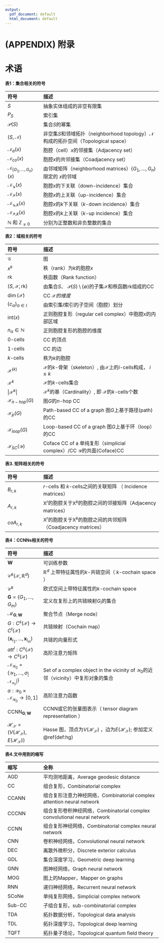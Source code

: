```yaml
---
output:
  pdf_document: default
  html_document: default
---
```

\cleardoublepage 

# (APPENDIX) 附录 {-}

# 术语{#glossary}

**表1：集合相关的符号**

|符号    |                                         描述 |
|:------|:----------------------|
| $S$  | 抽象实体组成的非空有限集  |
| $P_{S}$ | 索引集    |
| $\mathcal{P}(S)$ | 集合$S$的幂集    |
| $(S,\mathcal{N})$ | 非空集$S$和领域拓扑（neighborhood topology）$\mathcal{N}$构成的拓扑空间（Topological space）|
| $\mathcal{N}_{a}(x)$   |胞腔（cell）$x$的邻接集（Adjacency set）         |
| $\mathcal{N}_{co}(x)$  |胞腔$x$的共邻接集（Coadjacency set） |
| $\mathcal{N}_{\{ G_1,\ldots,G_n\}}(x)$  | 由邻域矩阵（neighborhood matrices）$\{G_1,\dots,G_n\}$限定的 $x$的邻域  |
| $\mathcal{N}_{\searrow}(x)$ | 胞腔$x$的下关联（down-incidence）集合 |
| $\mathcal{N}_{\nearrow}(x)$ | 胞腔$x$的上关联（up-incidence）集合    |
| $\mathcal{N}_{\searrow,k}(x)$ | 胞腔$x$的$k$下关联（$k$-down incidence）集合    |
| $\mathcal{N}_{\nearrow,k}(x)$ | 胞腔$x$的$k$上关联（$k$-up incidence）集合  |
| $\mathbb{N}$ 和 $\mathbb{Z}_{\ge 0}$  |分别为正整数和非负整数的集合 |

**表2：域相关的符号**

|符号    |                                         描述 |
|:------|:----------------------|
| $\mathcal{G}$   | 图  |
| $x^k$ | 秩（rank）为$k$的胞腔$x$|
| $\mbox{rk}$ | 秩函数（Rank function）|
| $(S, \mathcal{X}, \mbox{rk})$ |由集合$S$、 $\mathcal{P}(S)\setminus\{\emptyset\}$的子集$\mathcal{X}$和秩函数$\mbox{rk}$组成的CC  | 
| $\dim (\mathcal{X})$ | CC $\mathcal{X}的维度$   |
| $\{c_\alpha\}_{\alpha \in I}$ | 由索引集$I$索引的子空间（胞腔）划分 |
| $\mbox{int}(x)$ | 正则胞腔复形（regular cell complex）中胞腔$x$的内部区域 |
| $n_\alpha\in \mathbb{N}$ | 正则胞腔复形的胞腔的维度        |
| $0$-cells| CC 的顶点  |
| $1$-cells | CC  的边   |
| $k$-cells | 秩为$k$的胞腔  |
| $\mathcal{X}^{(k)}$   | $\mathcal{X}$的$k$-骨架（skeleton）, 由$\mathcal{X}$上的$i$-cells构成， $i\leq k$  |
| $\mathcal{X}^k$  | $\mathcal{X}$的$k$-cells集合  |
| $|\mathcal{X}^k|$  | $\mathcal{X}^k$的基（Cardinality）, 即 $\mathcal{X}$的$k$-cells个数 |
| $\mathcal{X}_{n-hop}(G)$ | 图$G$的$n$-hop CC|
| $\mathcal{X}_p(G)$  | Path-based CC of a graph 图$G$上基于路径(path)的CC | 
| $\mathcal{X}_{loop}(G)$ | Loop-based CC of a graph 图$G$上基于环（loop）的CC    |
| $\mathcal{X}_{SC}(\mathcal{Y})$ | Coface CC of a 单纯复形（simplicial complex）/CC $\mathcal{Y}$的共面(Coface)CC |

**表3. 矩阵相关的符号**

|符号    |                                         描述 |
|:------|:----------------------|
| $B_{r,k}$  | $r$-cells 和 $k$-cells之间的关联矩阵 （ Incidence matrices）           |
| $A_{r,k}$  | $\mbox{X}^{r}$的胞腔关于$\mbox{X}^{k}$的胞腔之间的邻接矩阵（Adjacency matrices）|
| $coA_{r,k}$  | $\mbox{X}^{r}$的胞腔关于$\mbox{X}^{k}$的胞腔之间的共邻矩阵（Coadjacency matrices） |

**表4：CCNNs相关的符号**

|符号    |                                         描述 |
|:------|:----------------------|
| $\mathbf{W}$   | 可训练参数 |
| $\mathcal{C}^k(\mathcal{X},\mathbb{R}^d)$   |$\mathbb{R}^d$ 上带特征属性的$k$-共链空间（ $k$-cochain space ）|
| $\mathcal{C}^k$  | 欧式空间上带特征属性的$k$-cochain space|
| $\mathbf{G}= \{G_1,\ldots,G_m\}$  | 定义在复形上的共链映射$G_i$的集合   |
| $\mathcal{M}_{ \mathbf{G};\mathbf{W}}$  | 聚合节点（Merge node） |
| $G:C^{s}(\mathcal{X})\to C^{t}(\mathcal{X})$ | 共链映射（Cochain map）  |
| $(\mathbf{x}_{i_1},\ldots, \mathbf{x}_{i_m})$ |共链的向量形式  |
| $att^{l}: C^{s}(\mathcal{X})\to C^{s}(\mathcal{X})$ | 高阶注意力矩阵  |
| $\mathcal{N}_{\mathcal{Y}_0}=\{\mathcal{Y}_1,\ldots,\sigma_{|\mathcal{N}_{\mathcal{Y}_0}|}\}$ | Set of a complex object in the vicinity of  $\mathcal{Y}_0$的近邻（vicinity）中复形对象的集合   |
| $a: {\mathcal{Y}_0}\times \mathcal{N}_{\mathcal{Y}_0}\to [0,1]$ |  高阶注意力函数  |
| $\mbox{CCNN}_{\mathbf{G};\mathbf{W}}$  | CCNN或它的张量图表示（ tensor diagram representation ）     |
| $\mathcal{H}_{\mathcal{X}}= (V (\mathcal{H}_{\mathcal{X}}), E(\mathcal{H}_{\mathcal{X}}) )$   |  Hasse 图，顶点为$V (\mathcal{H}_{\mathcal{X}})$ ，边为$E(\mathcal{H}_{\mathcal{X}})$; 参加定义 \@ref(def:hg)  |


**表4.文中用到的缩写** 

| 缩写 | 全称                                        |
|:------|:----------------------|
| AGD     | 平均测地距离，Average geodesic distance  |
| CC      | 组合复形，Combinatorial complex                              |
| CCANN   | 组合复形注意力神经网络，Combinatorial complex attention neural network     |
| CCCNN   | 组合复形卷积神经网络，Combinatorial complex convolutional neural network |
| CCNN    | 组合复形神经网络，Combinatorial complex neural network               |
| CNN     | 卷积神经网络，Convolutional neural network                       |
| DEC     | 离散外微积分，Discrete exterior calculus                         |
| GDL     | 集合深度学习，Geometric deep learning                            |
| GNN     | 图神经网络，Graph neural network                               |
| MOG     | 图上的Mapper，Mapper on graphs                                   |
| RNN     | 递归神经网络，Recurrent neural network                           |
| SCoNe   | 单纯复形网络，Simplicial complex network                         |
| Sub-CC  | 子组合复形，sub-combinatorial complex                          |
|TDA      | 拓扑数据分析，Topological data analysis                          |
| TDL     | 拓扑深度学习，Topological deep learning                          |
| TQFT    | 拓扑量子场论，Topological quantum field theory                   |

